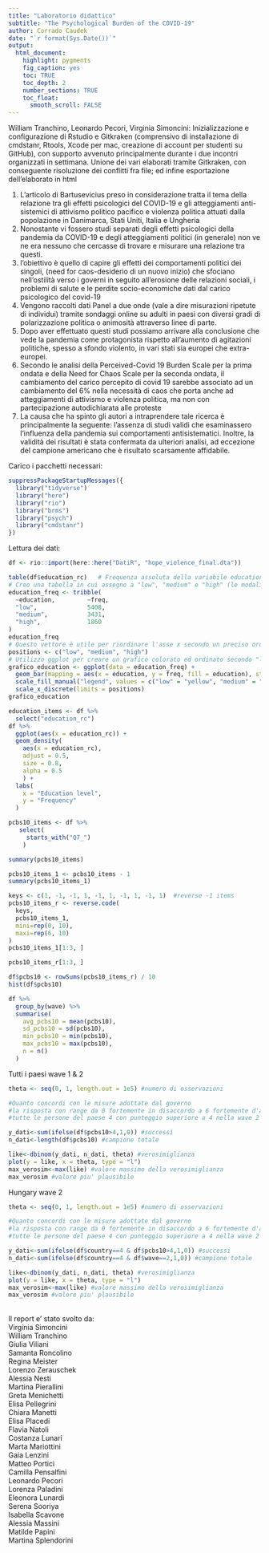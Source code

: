 ```yaml
---
title: "Laboratorio didattico"
subtitle: "The Psychological Burden of the COVID-19"
author: Corrado Caudek
date: "`r format(Sys.Date())`"
output:
  html_document:
    highlight: pygments
    fig_caption: yes
    toc: TRUE
    toc_depth: 2
    number_sections: TRUE
    toc_float:
      smooth_scroll: FALSE
---
```

William Tranchino, Leonardo Pecori, Virginia Simoncini: Inizializzazione e configurazione di Rstudio e Gitkraken (comprensivo di installazione di cmdstanr, Rtools, Xcode per mac, creazione di account per studenti su GitHub), con supporto avvenuto principalmente durante i due incontri organizzati in settimana. Unione dei vari elaborati tramite Gitkraken, con conseguente risoluzione dei conflitti fra file; ed infine esportazione dell'elaborato in html

1. L’articolo di Bartusevicius preso in considerazione tratta il tema della relazione tra gli effetti psicologici del COVID-19 e gli atteggiamenti anti-sistemici di attivismo politico pacifico e violenza politica attuati dalla popolazione in Danimarca, Stati Uniti, Italia e Ungheria
2. Nonostante vi fossero studi separati degli effetti psicologici della pandemia da COVID-19 e degli
atteggiamenti politici (in generale) non ve ne era nessuno che cercasse di trovare e misurare una relazione
tra questi.
3. l'obiettivo è quello di capire gli effetti dei comportamenti politici dei singoli, (need for caos-desiderio di un nuovo inizio) che sfociano nell'ostilità verso i governi in seguito all'erosione delle relazioni sociali, i problemi di salute e le perdite socio-economiche dati dal carico
psicologico del covid-19
4. Vengono raccolti dati Panel a due onde (vale a dire misurazioni ripetute di individui) tramite
sondaggi online su adulti in paesi con diversi gradi di polarizzazione politica o animosità attraverso
linee di parte.
5. Dopo aver effettuato questi studi possiamo arrivare alla conclusione che vede la pandemia come protagonista rispetto all’aumento di agitazioni politiche, spesso a sfondo violento, in vari stati sia europei che extra-europei. 
6. Secondo le analisi della Perceived-Covid 19 Burden Scale per la prima ondata e della Need for
Chaos Scale per la seconda ondata, il cambiamento del carico percepito di covid 19 sarebbe
associato ad un cambiamento del 6% nella necessità di caos che porta anche ad atteggiamenti di
attivismo e violenza politica, ma non con partecipazione autodichiarata alle proteste
7. La causa che ha spinto gli autori a intraprendere tale ricerca è principalmente la seguente: l’assenza di studi validi che esaminassero l’influenza della pandemia sui comportamenti antisistematici. Inoltre, la validità dei risultati è stata confermata da ulteriori analisi, ad eccezione del campione americano che è risultato scarsamente affidabile.

Carico i pacchetti necessari:
```r
suppressPackageStartupMessages({
  library("tidyverse")
  library("here")
  library("rio")
  library("brms")
  library("psych")
  library("cmdstanr")
})
```
Lettura dei dati:
```r
df <- rio::import(here::here("DatiR", "hope_violence_final.dta"))
```

```r
table(df$education_rc)   # Frequenza assoluta della variabile education_rc
# Creo una tabella in cui assegno a "low", "medium" e "high" (le modalità della variabile education_rc) le rispettive frequenze assolute:
education_freq <- tribble(     
  ~education,         ~freq,
  "low",              5408,
  "medium",           3431,
  "high",             1860
) 
education_freq 
# Questo vettore è utile per riordinare l'asse x secondo un preciso ordine in ggplot:
positions <- c("low", "medium", "high") 
# Utilizzo ggplot per creare un grafico colorato ed ordinato secondo "low", "medium" e "high"
grafico_education <- ggplot(data = education_freq) +
  geom_bar(mapping = aes(x = education, y = freq, fill = education), stat = "identity") + 
  scale_fill_manual("legend", values = c("low" = "yellow", "medium" = "orange", "high" = "red")) + 
  scale_x_discrete(limits = positions)
grafico_education
```

```r
education_items <- df %>% 
  select("education_rc")
df %>% 
  ggplot(aes(x = education_rc)) + 
  geom_density( 
    aes(x = education_rc), 
    adjust = 0.5, 
    size = 0.8, 
    alpha = 0.5 
    ) + 
  labs( 
    x = "Education level", 
    y = "Frequency" 
  ) 
``` 

```r
pcbs10_items <- df %>%
   select(
     starts_with("Q7_")
    ) 
```

```r
summary(pcbs10_items)
```

```r
pcbs10_items_1 <- pcbs10_items - 1
summary(pcbs10_items_1)
```

```r
keys <- c(1, -1, -1, 1, -1, 1, -1, 1, -1, 1)  #reverse -1 items
pcbs10_items_r <- reverse.code(
  keys, 
  pcbs10_items_1, 
  mini=rep(0, 10), 
  maxi=rep(6, 10)
)
pcbs10_items_1[1:3, ]
```

```r
pcbs10_items_r[1:3, ]
```

```r
df$pcbs10 <- rowSums(pcbs10_items_r) / 10 
hist(df$pcbs10)
```

```r
df %>% 
  group_by(wave) %>% 
  summarise(
    avg_pcbs10 = mean(pcbs10),
    sd_pcbs10 = sd(pcbs10),
    min_pcbs10 = min(pcbs10),
    max_pcbs10 = max(pcbs10),
    n = n()
  )
```
Tutti i paesi wave 1 & 2
```r
theta <- seq(0, 1, length.out = 1e5) #numero di osservazioni

#Quanto concordi con le misure adottate dal governo
#la risposta con range da 0 fortemente in disaccordo a 6 fortemente d'accordo 
#tutte le persone del paese 4 con punteggio superiore a 4 nella wave 2

y_dati<-sum(ifelse(df$pcbs10>4,1,0)) #successi
n_dati<-length(df$pcbs10) #campione totale

like<-dbinom(y_dati, n_dati, theta) #verosimiglianza
plot(y = like, x = theta, type = "l")
max_verosim<-max(like) #valore massimo della verosimiglianza
max_verosim #valore piu' plausibile
```
Hungary wave 2
```r
theta <- seq(0, 1, length.out = 1e5) #numero di osservazioni

#Quanto concordi con le misure adottate dal governo
#la risposta con range da 0 fortemente in disaccordo a 6 fortemente d'accordo 
#tutte le persone del paese 4 con punteggio superiore a 4 nella wave 2

y_dati<-sum(ifelse(df$country==4 & df$pcbs10>4,1,0)) #successi
n_dati<-sum(ifelse(df$country==4 & df$wave==2,1,0)) #campione totale

like<-dbinom(y_dati, n_dati, theta) #verosimiglianza
plot(y = like, x = theta, type = "l")
max_verosim<-max(like) #valore massimo della verosimiglianza
max_verosim #valore piu' plausibile
```
<br>Il report e' stato svolto da:
<br>Virginia Simoncini
<br>William Tranchino
<br>Giulia Viliani
<br>Samanta Roncolino
<br>Regina Meister
<br>Lorenzo Zerauschek
<br>Alessia Nesti
<br>Martina Pierallini
<br>Greta Menichetti
<br>Elisa Pellegrini
<br>Chiara Manetti
<br>Elisa Placedi
<br>Flavia Natoli
<br>Costanza Lunari
<br>Marta Mariottini
<br>Gaia Lenzini
<br>Matteo Portici
<br>Camilla Pensalfini
<br>Leonardo Pecori
<br>Lorenza Paladini
<br>Eleonora Lunardi
<br>Serena Sooriya
<br>Isabella Scavone
<br>Alessia Massini
<br>Matilde Papini
<br>Martina Splendorini
